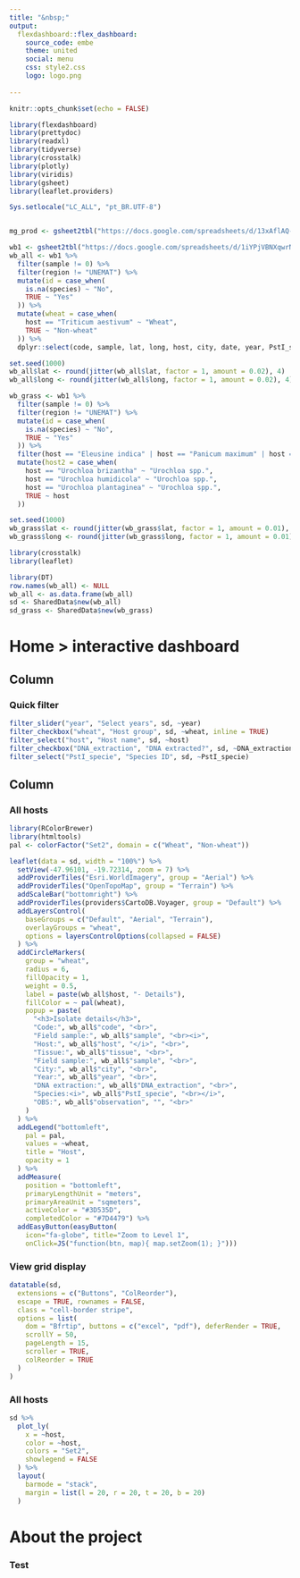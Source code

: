 ```yaml
---
title: "&nbsp;"
output: 
  flexdashboard::flex_dashboard:
    source_code: embe
    theme: united
    social: menu
    css: style2.css
    logo: logo.png
    
---
```



```r
knitr::opts_chunk$set(echo = FALSE)

library(flexdashboard)
library(prettydoc)
library(readxl)
library(tidyverse)
library(crosstalk)
library(plotly)
library(viridis)
library(gsheet)
library(leaflet.providers)
```



```r
Sys.setlocale("LC_ALL", "pt_BR.UTF-8")


mg_prod <- gsheet2tbl("https://docs.google.com/spreadsheets/d/13xAflAQ-x78Vkq0O0jUEkUxHPq5G1R4gwqzillMxoTo/edit?usp=sharing")

wb1 <- gsheet2tbl("https://docs.google.com/spreadsheets/d/1iYPjVBNXqwrNwp0lQI2YZnUChfSjVn3b5guuxnYS144/edit?usp=sharing")
wb_all <- wb1 %>%
  filter(sample != 0) %>%
  filter(region != "UNEMAT") %>%
  mutate(id = case_when(
    is.na(species) ~ "No",
    TRUE ~ "Yes"
  )) %>%
  mutate(wheat = case_when(
    host == "Triticum aestivum" ~ "Wheat",
    TRUE ~ "Non-wheat"
  )) %>%
  dplyr::select(code, sample, lat, long, host, city, date, year, PstI_specie, species, wheat, DNA_extraction)

set.seed(1000)
wb_all$lat <- round(jitter(wb_all$lat, factor = 1, amount = 0.02), 4)
wb_all$long <- round(jitter(wb_all$long, factor = 1, amount = 0.02), 4)

wb_grass <- wb1 %>%
  filter(sample != 0) %>%
  filter(region != "UNEMAT") %>%
  mutate(id = case_when(
    is.na(species) ~ "No",
    TRUE ~ "Yes"
  )) %>%
  filter(host == "Eleusine indica" | host == "Panicum maximum" | host == "Urochloa brizantha" | host == "Rhynchelytrum roseum" | host == "Urochloa humidicola" | host == "Urochloa plantaginea" | host == "Cynodon plectostachyus") %>%
  mutate(host2 = case_when(
    host == "Urochloa brizantha" ~ "Urochloa spp.",
    host == "Urochloa humidicola" ~ "Urochloa spp.",
    host == "Urochloa plantaginea" ~ "Urochloa spp.",
    TRUE ~ host
  ))

set.seed(1000)
wb_grass$lat <- round(jitter(wb_grass$lat, factor = 1, amount = 0.01), 4)
wb_grass$long <- round(jitter(wb_grass$long, factor = 1, amount = 0.01), 4)
```



```r
library(crosstalk)
library(leaflet)

library(DT)
row.names(wb_all) <- NULL
wb_all <- as.data.frame(wb_all)
sd <- SharedData$new(wb_all)
sd_grass <- SharedData$new(wb_grass)
```


Home > interactive dashboard 
============


Column {.sidebar}
-------------------------------------



### Quick filter


```r
filter_slider("year", "Select years", sd, ~year)
filter_checkbox("wheat", "Host group", sd, ~wheat, inline = TRUE)
filter_select("host", "Host name", sd, ~host)
filter_checkbox("DNA_extraction", "DNA extracted?", sd, ~DNA_extraction, inline = TRUE)
filter_select("PstI_specie", "Species ID", sd, ~PstI_specie)


```


Column {.tabset}
-------------------------------------





### <i class="fa fa-map" aria-hidden="true"></i> All hosts

```r
library(RColorBrewer)
library(htmltools)
pal <- colorFactor("Set2", domain = c("Wheat", "Non-wheat"))

leaflet(data = sd, width = "100%") %>%
  setView(-47.96101, -19.72314, zoom = 7) %>%
  addProviderTiles("Esri.WorldImagery", group = "Aerial") %>%
  addProviderTiles("OpenTopoMap", group = "Terrain") %>%
  addScaleBar("bottomright") %>%
  addProviderTiles(providers$CartoDB.Voyager, group = "Default") %>%
  addLayersControl(
    baseGroups = c("Default", "Aerial", "Terrain"),
    overlayGroups = "wheat",
    options = layersControlOptions(collapsed = FALSE)
  ) %>%
  addCircleMarkers(
    group = "wheat",
    radius = 6,
    fillOpacity = 1,
    weight = 0.5,
    label = paste(wb_all$host, "- Details"),
    fillColor = ~ pal(wheat),
    popup = paste(
      "<h3>Isolate details</h3>",
      "Code:", wb_all$"code", "<br>",
      "Field sample:", wb_all$"sample", "<br><i>",
      "Host:", wb_all$"host", "</i>", "<br>",
      "Tissue:", wb_all$"tissue", "<br>",
      "Field sample:", wb_all$"sample", "<br>",
      "City:", wb_all$"city", "<br>",
      "Year:", wb_all$"year", "<br>",
      "DNA extraction:", wb_all$"DNA_extraction", "<br>",
      "Species:<i>", wb_all$"PstI_specie", "<br></i>",
      "OBS:", wb_all$"observation", "", "<br>"
    )
  ) %>%
  addLegend("bottomleft",
    pal = pal,
    values = ~wheat,
    title = "Host",
    opacity = 1
  ) %>% 
  addMeasure(
    position = "bottomleft",
    primaryLengthUnit = "meters",
    primaryAreaUnit = "sqmeters",
    activeColor = "#3D535D",
    completedColor = "#7D4479") %>% 
  addEasyButton(easyButton(
    icon="fa-globe", title="Zoom to Level 1",
    onClick=JS("function(btn, map){ map.setZoom(1); }"))) 
```


### <i class="fa fa-table" aria-hidden="true"></i> View grid display


```r
datatable(sd,
  extensions = c("Buttons", "ColReorder"),
  escape = TRUE, rownames = FALSE,
  class = "cell-border stripe",
  options = list(
    dom = "Bfrtip", buttons = c("excel", "pdf"), deferRender = TRUE,
    scrollY = 50,
    pageLength = 15,
    scroller = TRUE,
    colReorder = TRUE
  )
)
```


### <i class="fa fa-bar-chart" aria-hidden="true"></i> All hosts


```r
sd %>%
  plot_ly(
    x = ~host,
    color = ~host,
    colors = "Set2",
    showlegend = FALSE
  ) %>%
  layout(
    barmode = "stack",
    margin = list(l = 20, r = 20, t = 20, b = 20)
  )
```



About the project
============

### Test



